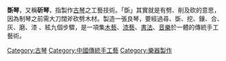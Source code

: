 {{expand|time=2015-11-18T08:55:08+00:00}}
{{unreferenced|time=2015-11-18T08:55:08+00:00}}
'''斲琴 '''，又稱'''斫琴'''，指製作[[古琴|古琴]]之工藝技術。「斲」其實就是有劈、削及砍的意思，因為制琴之前需大刀闊斧砍劈木材。製造一張良琴，要經過尋、斲、挖、鑲、合、灰、磨、漆 、絃九個步驟，是一項集[[木藝|木藝]]、[[漆藝|漆藝]]、[[書法|書法]]、[[音樂|音樂]]於一體的傳統手工藝術。

[[Category:古琴|Category:古琴]]
[[Category:中國傳統手工藝|Category:中國傳統手工藝]]
[[Category:樂器製作|Category:樂器製作]]